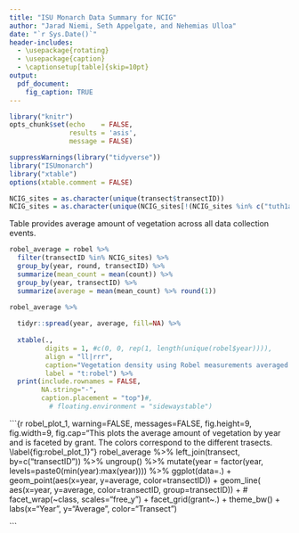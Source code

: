 ```yaml
---
title: "ISU Monarch Data Summary for NCIG"
author: "Jarad Niemi, Seth Appelgate, and Nehemias Ulloa"
date: "`r Sys.Date()`"
header-includes:
  - \usepackage{rotating}
  - \usepackage{caption} 
  - \captionsetup[table]{skip=10pt}
output: 
  pdf_document:
    fig_caption: TRUE
---
```


```r
library("knitr")
opts_chunk$set(echo    = FALSE, 
               results = 'asis',
               message = FALSE)
```

```r
suppressWarnings(library("tidyverse"))
library("ISUmonarch")
library("xtable")
options(xtable.comment = FALSE)
```

\setlength{\tabcolsep}{3pt}


```r
NCIG_sites = as.character(unique(transect$transectID))
NCIG_sites = as.character(unique(NCIG_sites[!(NCIG_sites %in% c("tuth1a", "tuth2a", "tsie1a"))]))
```


Table \ref{t:robel} provides average amount of vegetation across all data 
collection events.


 <!-- Robel -->

```r
robel_average = robel %>%
  filter(transectID %in% NCIG_sites) %>%
  group_by(year, round, transectID) %>%
  summarize(mean_count = mean(count)) %>%
  group_by(year, transectID) %>%
  summarize(average = mean(mean_count) %>% round(1)) 

robel_average %>%
  
  tidyr::spread(year, average, fill=NA) %>%
  
  xtable(.,
         digits = 1, #c(0, 0, rep(1, length(unique(robel$year)))),
         align = "ll|rrr",
         caption="Vegetation density using Robel measurements averaged across all rounds",
         label = "t:robel") %>%
  print(include.rownames = FALSE,
        NA.string="-",
        caption.placement = "top")#,
          # floating.environment = "sidewaystable") 
```

\newpage

<!-- Plots of summary stats  -->

```{r robel_plot_1, warning=FALSE, messages=FALSE, fig.height=9, fig.width=9, fig.cap="This plots the average amount of vegetation by year and is faceted by grant. The colors correspond to the different trasects. \\label{fig:robel_plot_1}"}
robel_average %>% 
  left_join(transect, by=c("transectID")) %>%
  ungroup() %>%
  mutate(year = factor(year, levels=paste0(min(year):max(year)))) %>%
  ggplot(data=.) + 
    geom_point(aes(x=year, y=average, color=transectID)) +
    geom_line( aes(x=year, y=average, color=transectID, group=transectID)) +
    # facet_wrap(~class, scales="free_y") +
    facet_grid(grant~.) +
    theme_bw() + 
    labs(x="Year", y="Average", color="Transect")

```





